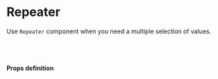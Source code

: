 
<Meta title="core/Repeater" component={Repeater} />


# Repeater

Use `Repeater` component when you need a multiple selection of values.

<Story name="Repeater">
    <Repeater
      id="feature"
      label={text('Label Repeater', 'Enable feature')}
      description={text('Description Repeater', 'Enable feature')}
      fields={[{
        type: "text",
        id: "input-text",
        label: "Name",
        description: "description",
        size: "half",
        placeholder: "placeholder",
        required: true
      },{
        type: "text",
        id: "input-text",
        label: "Surname",
        description: "description",
        size: "half",
        placeholder: "placeholder",
        required: true
      }]}
      onChange={action('onChange')}
    />
</Story>

<br /><br />

#### Props definition

<Props of={Repeater} />

